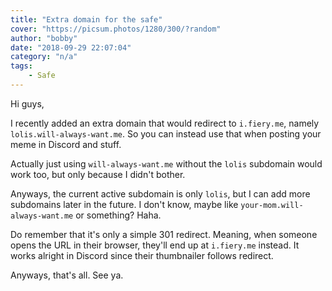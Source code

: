 ```yaml
---
title: "Extra domain for the safe"
cover: "https://picsum.photos/1280/300/?random"
author: "bobby"
date: "2018-09-29 22:07:04"
category: "n/a"
tags:
    - Safe
---
```

Hi guys,

I recently added an extra domain that would redirect to `i.fiery.me`, namely `lolis.will-always-want.me`. So you can instead use that when posting your meme in Discord and stuff.

Actually just using `will-always-want.me` without the `lolis` subdomain would work too, but only because I didn't bother.

Anyways, the current active subdomain is only `lolis`, but I can add more subdomains later in the future. I don't know, maybe like `your-mom.will-always-want.me` or something? Haha.

Do remember that it's only a simple 301 redirect. Meaning, when someone opens the URL in their browser, they'll end up at `i.fiery.me` instead. It works alright in Discord since their thumbnailer follows redirect.

Anyways, that's all. See ya.
